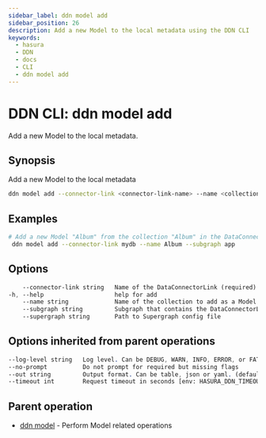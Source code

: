 ```yaml
---
sidebar_label: ddn model add
sidebar_position: 26
description: Add a new Model to the local metadata using the DDN CLI
keywords:
  - hasura
  - DDN
  - docs
  - CLI
  - ddn model add
---
```


# DDN CLI: ddn model add

Add a new Model to the local metadata.

## Synopsis

Add a new Model to the local metadata

```bash
ddn model add --connector-link <connector-link-name> --name <collection-name> [flags]
```

## Examples

```bash
# Add a new Model "Album" from the collection "Album" in the DataConnectorLink "mydb" in Subgraph "app"
 ddn model add --connector-link mydb --name Album --subgraph app
```

## Options

```sass
    --connector-link string   Name of the DataConnectorLink (required)
-h, --help                    help for add
    --name string             Name of the collection to add as a Model (required)
    --subgraph string         Subgraph that contains the DataConnectorLink
    --supergraph string       Path to Supergraph config file
```

## Options inherited from parent operations

```sass
--log-level string   Log level. Can be DEBUG, WARN, INFO, ERROR, or FATAL. (default "INFO")
--no-prompt          Do not prompt for required but missing flags
--out string         Output format. Can be table, json or yaml. (default "table")
--timeout int        Request timeout in seconds [env: HASURA_DDN_TIMEOUT] (default 100)
```

## Parent operation

- [ddn model](/cli/commands/ddn_model) - Perform Model related operations
